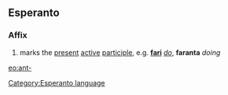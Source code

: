 ==Esperanto==
===Affix===
# marks the [[present]] [[active]] [[participle]], e.g. '''[[fari]]''' ''[[do]]'', '''faranta''' ''doing''

[[eo:ant-]]
[[Category:Esperanto language]]